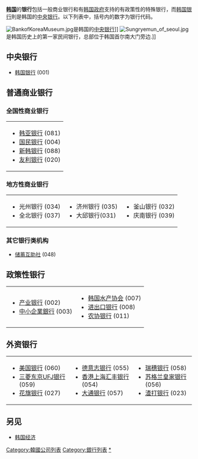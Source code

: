 '''[[韩国|韩国]]'''的'''银行'''包括一般商业银行和有[[韩国政府|韩国政府]]支持的有政策性的特殊银行，而[[韩国银行|韩国银行]]則是韩国的[[中央银行|中央银行]]。以下列表中，括号内的数字为银行代码。

[[File:BankofKoreaMuseum.jpg|thumb]]是韩国的[[中央银行|中央银行]]]]
[[File:Sungryemun_of_seoul.jpg|thumb]]是韩国历史上的第一家民间银行，总部位于韩国首尔南大门旁边.]]
==中央银行==
*[[韩国银行|韩国银行]] (001)

==普通商业银行==

===全国性商业银行===
{|
| valign="top" |
*[[韩亚银行|韩亚银行]] (081)
*[[國民銀行_(韓國)|国民银行]] (004)
*[[新韩银行|新韩银行]] (088)
*[[友利银行|友利银行]] (020)
|}

===地方性商业银行===
{|
| valign="top" |
*光州银行 (034)
*全北银行 (037)
| valign="top" |
*济州银行 (035)
*大邱银行(031)
| valign="top" |
*釜山银行 (032)
*庆南银行 (039)
|}

===其它银行类机构===
*[[储蓄互助社|储蓄互助社]] (048)

==政策性银行==
{|
| valign="top" |
*[[韩国产业银行|产业银行]] (002)
*[[中小企業銀行|中小企業銀行]] (003)
| valign="top" |
*[[韩国水产协会|韩国水产协会]] (007)
*[[韩国进出口银行|进出口银行]] (008)
*[[农协银行|农协银行]] (011)
|}

==外资银行==
{|
| valign="top" |
*[[美国银行|美国银行]] (060)
*[[三菱东京UFJ银行|三菱东京UFJ银行]] (059)
*[[花旗银行|花旗银行]] (027)
| valign="top" |
*[[德意志银行|德意志银行]] (055)
*[[滙豐_(韓國分行)|香港上海汇丰银行]] (054)
*[[大通银行|大通银行]] (057)
| valign="top" |
*[[瑞穗银行|瑞穗银行]] (058)
*[[苏格兰皇家银行|苏格兰皇家银行]] (056)
*[[渣打银行|渣打银行]] (023)
|}

==另见==
*[[韩国经济|韩国经济]]

{{韩国主题}}
{{World Bank Financial Information Asia}}

[[Category:韓國公司列表|Category:韓國公司列表]]
[[Category:銀行列表|Category:銀行列表]]
[[Category:韓國的銀行|*]]